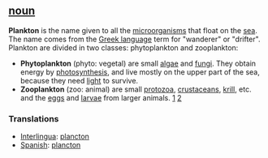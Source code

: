 == [[noun]] ==

'''Plankton''' is the name given to all the [[microorganism]]s that float on the [[sea]]. The name comes from the [[Greek language]] term for "wanderer" or "drifter".
Plankton are divided in two classes: phytoplankton and zooplankton:

*'''Phytoplankton''' (phyto: vegetal) are small [[algae]] and [[fungi]]. They obtain energy by [[photosynthesis]], and live mostly on the upper part of the sea, because they need [[light]] to survive.
*'''Zooplankton''' (zoo: animal) are small [[protozoa]], [[crustacean]]s, [[krill]], etc. and the [[egg]]s and [[larvae]] from larger animals. [http://www.wikipedia.org/wiki/Plankton] [http://mywebpages.comcast.net/kils/ocean/index.htm]


=== Translations ===
*[[Interlingua]]: [[plancton]]
*[[Spanish]]: [[plancton]]